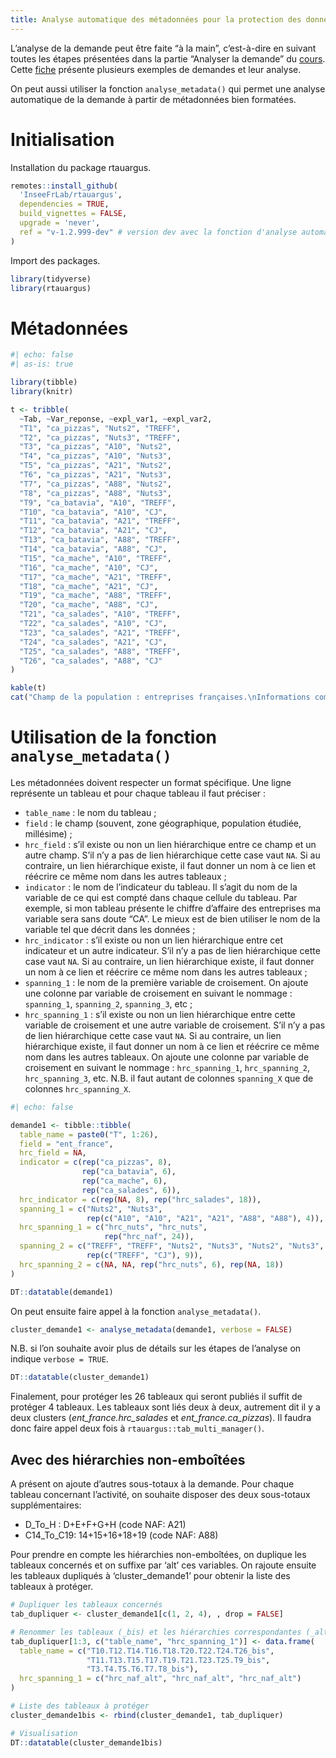 ```yaml
---
title: Analyse automatique des métadonnées pour la protection des données tabulées
---
```


L'analyse de la demande peut être faite "à la main", c'est-à-dire en suivant toutes les étapes présentées dans la partie "Analyser la demande" du [cours](../../theorie/supports/methodes-suppressives.qmd). Cette [fiche](analyse-demande.qmd) présente plusieurs exemples de demandes et leur analyse.

On peut aussi utiliser la fonction `analyse_metadata()` qui permet une analyse automatique de la demande à partir de métadonnées bien formatées.

# Initialisation

Installation du package rtauargus.
```r
remotes::install_github(
  'InseeFrLab/rtauargus',
  dependencies = TRUE,
  build_vignettes = FALSE,
  upgrade = 'never',
  ref = "v-1.2.999-dev" # version dev avec la fonction d'analyse automatique
)
```

Import des packages.
```r
library(tidyverse)
library(rtauargus)
```

# Métadonnées

```r
#| echo: false
#| as-is: true

library(tibble)
library(knitr)

t <- tribble(
  ~Tab, ~Var_reponse, ~expl_var1, ~expl_var2,
  "T1", "ca_pizzas", "Nuts2", "TREFF",
  "T2", "ca_pizzas", "Nuts3", "TREFF",
  "T3", "ca_pizzas", "A10", "Nuts2",
  "T4", "ca_pizzas", "A10", "Nuts3",
  "T5", "ca_pizzas", "A21", "Nuts2",
  "T6", "ca_pizzas", "A21", "Nuts3",
  "T7", "ca_pizzas", "A88", "Nuts2",
  "T8", "ca_pizzas", "A88", "Nuts3",
  "T9", "ca_batavia", "A10", "TREFF",
  "T10", "ca_batavia", "A10", "CJ",
  "T11", "ca_batavia", "A21", "TREFF",
  "T12", "ca_batavia", "A21", "CJ",
  "T13", "ca_batavia", "A88", "TREFF",
  "T14", "ca_batavia", "A88", "CJ",
  "T15", "ca_mache", "A10", "TREFF",
  "T16", "ca_mache", "A10", "CJ",
  "T17", "ca_mache", "A21", "TREFF",
  "T18", "ca_mache", "A21", "CJ",
  "T19", "ca_mache", "A88", "TREFF",
  "T20", "ca_mache", "A88", "CJ",
  "T21", "ca_salades", "A10", "TREFF",
  "T22", "ca_salades", "A10", "CJ",
  "T23", "ca_salades", "A21", "TREFF",
  "T24", "ca_salades", "A21", "CJ",
  "T25", "ca_salades", "A88", "TREFF",
  "T26", "ca_salades", "A88", "CJ"
)

kable(t)
cat("Champ de la population : entreprises françaises.\nInformations complémentaires : il n'y a que deux types de salades les batavias et la mâche.")
```

# Utilisation de la fonction `analyse_metadata()`

Les métadonnées doivent respecter un format spécifique. Une ligne représente un tableau et pour chaque tableau il faut préciser :

- `table_name` : le nom du tableau ;
- `field` : le champ (souvent, zone géographique, population étudiée, millésime) ;
- `hrc_field` : s'il existe ou non un lien hiérarchique entre ce champ et un autre champ. S'il n'y a pas de lien hiérarchique cette case vaut `NA`. Si au contraire, un lien hiérarchique existe, il faut donner un nom à ce lien et réécrire ce même nom dans les autres tableaux ;
- `indicator` : le nom de l'indicateur du tableau. Il s'agit du nom de la variable de ce qui est compté dans chaque cellule du tableau. Par exemple, si mon tableau présente le chiffre d'affaire des entreprises ma variable sera sans doute "CA". Le mieux est de bien utiliser le nom de la variable tel que décrit dans les données ;
- `hrc_indicator` : s'il existe ou non un lien hiérarchique entre cet indicateur et un autre indicateur. S'il n'y a pas de lien hiérarchique cette case vaut `NA`. Si au contraire, un lien hiérarchique existe, il faut donner un nom à ce lien et réécrire ce même nom dans les autres tableaux ;
- `spanning_1` : le nom de la première variable de croisement. On ajoute une colonne par variable de croisement en suivant le nommage : `spanning_1`, `spanning_2`, `spanning_3`, etc ;
- `hrc_spanning_1` : s'il existe ou non un lien hiérarchique entre cette variable de croisement et une autre variable de croisement. S'il n'y a pas de lien hiérarchique cette case vaut `NA`. Si au contraire, un lien hiérarchique existe, il faut donner un nom à ce lien et réécrire ce même nom dans les autres tableaux. On ajoute une colonne par variable de croisement en suivant le nommage : `hrc_spanning_1`, `hrc_spanning_2`, `hrc_spanning_3`, etc. N.B. il faut autant de colonnes `spanning_X` que de colonnes `hrc_spanning_X`.

```r
#| echo: false

demande1 <- tibble::tibble(
  table_name = paste0("T", 1:26),
  field = "ent_france",
  hrc_field = NA,
  indicator = c(rep("ca_pizzas", 8),
                rep("ca_batavia", 6),
                rep("ca_mache", 6),
                rep("ca_salades", 6)),
  hrc_indicator = c(rep(NA, 8), rep("hrc_salades", 18)),
  spanning_1 = c("Nuts2", "Nuts3",
                 rep(c("A10", "A10", "A21", "A21", "A88", "A88"), 4)),
  hrc_spanning_1 = c("hrc_nuts", "hrc_nuts",
                     rep("hrc_naf", 24)),
  spanning_2 = c("TREFF", "TREFF", "Nuts2", "Nuts3", "Nuts2", "Nuts3", "Nuts2", "Nuts3",
                 rep(c("TREFF", "CJ"), 9)),
  hrc_spanning_2 = c(NA, NA, rep("hrc_nuts", 6), rep(NA, 18))
)

DT::datatable(demande1)
```

On peut ensuite faire appel à la fonction `analyse_metadata()`.

```r
cluster_demande1 <- analyse_metadata(demande1, verbose = FALSE)
```

N.B. si l'on souhaite avoir plus de détails sur les étapes de l'analyse on indique `verbose = TRUE`.

```r
DT::datatable(cluster_demande1)
```

Finalement, pour protéger les 26 tableaux qui seront publiés il suffit de protéger 4 tableaux. Les tableaux sont liés deux à deux, autrement dit il y a deux clusters (*ent_france.hrc_salades* et *ent_france.ca_pizzas*). Il faudra donc faire appel deux fois à `rtauargus::tab_multi_manager()`.

## Avec des hiérarchies non-emboîtées

A présent on ajoute d'autres sous-totaux à la demande. Pour chaque tableau concernant l'activité, on souhaite disposer des deux sous-totaux supplémentaires:

- D_To_H : D+E+F+G+H (code NAF: A21)
- C14_To_C19: 14+15+16+18+19 (code NAF: A88)

Pour prendre en compte les hiérarchies non-emboîtées, on duplique les tableaux concernés et on suffixe par 'alt' ces variables.
On rajoute ensuite les tableaux dupliqués à 'cluster_demande1' pour obtenir la liste des tableaux à protéger.

```r
# Dupliquer les tableaux concernés
tab_dupliquer <- cluster_demande1[c(1, 2, 4), , drop = FALSE]

# Renommer les tableaux (_bis) et les hiérarchies correspondantes (_alt)
tab_dupliquer[1:3, c("table_name", "hrc_spanning_1")] <- data.frame(
  table_name = c("T10.T12.T14.T16.T18.T20.T22.T24.T26_bis",
                 "T11.T13.T15.T17.T19.T21.T23.T25.T9_bis",
                 "T3.T4.T5.T6.T7.T8_bis"),
  hrc_spanning_1 = c("hrc_naf_alt", "hrc_naf_alt", "hrc_naf_alt")
)

# Liste des tableaux à protéger
cluster_demande1bis <- rbind(cluster_demande1, tab_dupliquer)

# Visualisation
DT::datatable(cluster_demande1bis)
```

